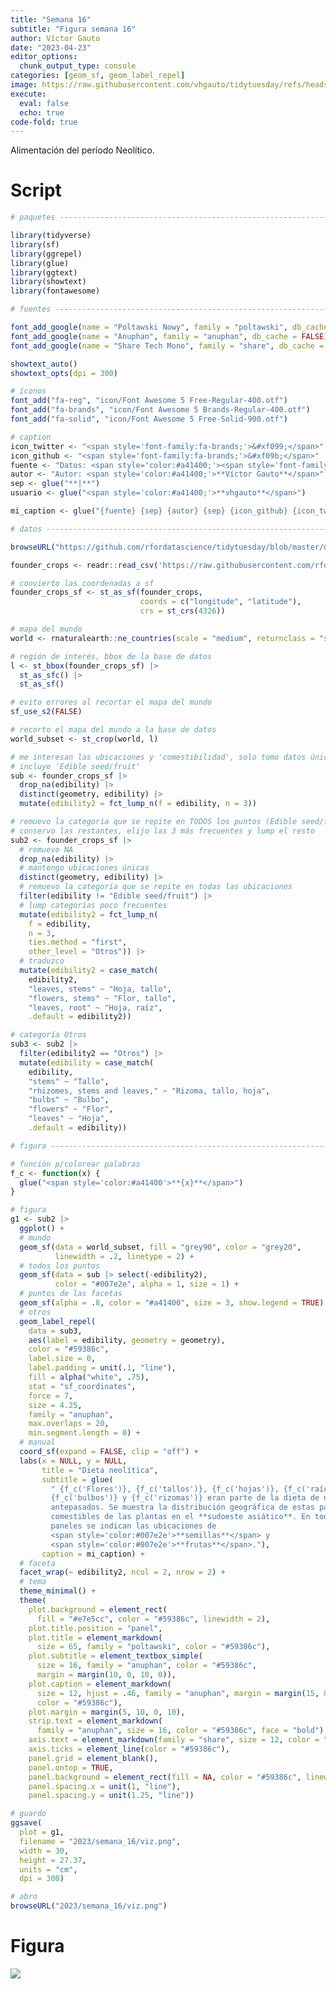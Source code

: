 ```yaml
---
title: "Semana 16"
subtitle: "Figura semana 16"
author: Víctor Gauto
date: "2023-04-23"
editor_options:
  chunk_output_type: console
categories: [geom_sf, geom_label_repel]
image: https://raw.githubusercontent.com/vhgauto/tidytuesday/refs/heads/main/2023/semana_16/viz.png
execute:
  eval: false
  echo: true
code-fold: true
---
```


Alimentación del período Neolítico.

# Script

```r

# paquetes ----------------------------------------------------------------

library(tidyverse)
library(sf)
library(ggrepel)
library(glue)
library(ggtext)
library(showtext)
library(fontawesome)

# fuentes -----------------------------------------------------------------

font_add_google(name = "Poltawski Nowy", family = "poltawski", db_cache = FALSE) # título
font_add_google(name = "Anuphan", family = "anuphan", db_cache = FALSE) # resto del texto
font_add_google(name = "Share Tech Mono", family = "share", db_cache = FALSE) # coordenadas

showtext_auto()
showtext_opts(dpi = 300)

# íconos
font_add("fa-reg", "icon/Font Awesome 5 Free-Regular-400.otf")
font_add("fa-brands", "icon/Font Awesome 5 Brands-Regular-400.otf")
font_add("fa-solid", "icon/Font Awesome 5 Free-Solid-900.otf")

# caption
icon_twitter <- "<span style='font-family:fa-brands;'>&#xf099;</span>"
icon_github <- "<span style='font-family:fa-brands;'>&#xf09b;</span>"
fuente <- "Datos: <span style='color:#a41400;'><span style='font-family:mono;'>{**tidytuesdayR**}</span> semana 16</span>"
autor <- "Autor: <span style='color:#a41400;'>**Víctor Gauto**</span>"
sep <- glue("**|**")
usuario <- glue("<span style='color:#a41400;'>**vhgauto**</span>")

mi_caption <- glue("{fuente} {sep} {autor} {sep} {icon_github} {icon_twitter} {usuario}")

# datos -------------------------------------------------------------------

browseURL("https://github.com/rfordatascience/tidytuesday/blob/master/data/2023/2023-04-18/readme.md")

founder_crops <- readr::read_csv('https://raw.githubusercontent.com/rfordatascience/tidytuesday/master/data/2023/2023-04-18/founder_crops.csv')

# convierto las coordenadas a sf
founder_crops_sf <- st_as_sf(founder_crops,
                             coords = c("longitude", "latitude"),
                             crs = st_crs(4326))

# mapa del mundo
world <- rnaturalearth::ne_countries(scale = "medium", returnclass = "sf")

# región de interés, bbox de la base de datos
l <- st_bbox(founder_crops_sf) |> 
  st_as_sfc() |> 
  st_as_sf()

# evito errores al recortar el mapa del mundo
sf_use_s2(FALSE)

# recorto el mapa del mundo a la base de datos
world_subset <- st_crop(world, l)

# me interesan las ubicaciones y 'comestibilidad', solo tomo datos únicos
# incluye 'Edible seed/fruit'
sub <- founder_crops_sf |> 
  drop_na(edibility) |> 
  distinct(geometry, edibility) |>  
  mutate(edibility2 = fct_lump_n(f = edibility, n = 3))

# remuevo la categoría que se repite en TODOS los puntos (Edible seed/fruit)
# conservo las restantes, elijo las 3 más frecuentes y lump el resto
sub2 <- founder_crops_sf |> 
  # remuevo NA
  drop_na(edibility) |> 
  # mantengo ubicaciones únicas
  distinct(geometry, edibility) |> 
  # remuevo la categoría que se repite en todas las ubicaciones
  filter(edibility != "Edible seed/fruit") |> 
  # lump categorías poco frecuentes
  mutate(edibility2 = fct_lump_n(
    f = edibility, 
    n = 3, 
    ties.method = "first",
    other_level = "Otros")) |>
  # traduzco
  mutate(edibility2 = case_match(
    edibility2,
    "leaves, stems" ~ "Hoja, tallo",
    "flowers, stems" ~ "Flor, tallo",
    "leaves, root" ~ "Hoja, raíz", 
    .default = edibility2))

# categoría Otros
sub3 <- sub2 |> 
  filter(edibility2 == "Otros") |> 
  mutate(edibility = case_match(
    edibility,
    "stems" ~ "Tallo",
    "rhizomes, stems and leaves," ~ "Rizoma, tallo, hoja",
    "bulbs" ~ "Bulbo",
    "flowers" ~ "Flor",
    "leaves" ~ "Hoja",
    .default = edibility))

# figura ------------------------------------------------------------------

# función p/colorear palabras
f_c <- function(x) {
  glue("<span style='color:#a41400'>**{x}**</span>")
}

# figura
g1 <- sub2 |> 
  ggplot() +
  # mundo
  geom_sf(data = world_subset, fill = "grey90", color = "grey20", 
          linewidth = .2, linetype = 2) +
  # todos los puntos
  geom_sf(data = sub |> select(-edibility2),
          color = "#007e2e", alpha = 1, size = 1) +
  # puntos de las facetas
  geom_sf(alpha = .8, color = "#a41400", size = 3, show.legend = TRUE) +
  # otros
  geom_label_repel(
    data = sub3,
    aes(label = edibility, geometry = geometry),
    color = "#59386c",
    label.size = 0,
    label.padding = unit(.1, "line"),
    fill = alpha("white", .75),
    stat = "sf_coordinates",
    force = 7,
    size = 4.25,
    family = "anuphan",
    max.overlaps = 20,
    min.segment.length = 0) +
  # manual
  coord_sf(expand = FALSE, clip = "off") +
  labs(x = NULL, y = NULL, 
       title = "Dieta neolítica",
       subtitle = glue(
         " {f_c('Flores')}, {f_c('tallos')}, {f_c('hojas')}, {f_c('raíces')}, 
         {f_c('bulbos')} y {f_c('rizomas')} eran parte de la dieta de nuestros 
         antepasados. Se muestra la distribución geográfica de estas partes 
         comestibles de las plantas en el **sudoeste asiático**. En todos los 
         paneles se indican las ubicaciones de 
         <span style='color:#007e2e'>**semillas**</span> y 
         <span style='color:#007e2e'>**frutas**</span>."),
       caption = mi_caption) +
  # faceta
  facet_wrap(~ edibility2, ncol = 2, nrow = 2) +
  # tema
  theme_minimal() +
  theme(
    plot.background = element_rect(
      fill = "#e7e5cc", color = "#59386c", linewidth = 2),
    plot.title.position = "panel",
    plot.title = element_markdown(
      size = 65, family = "poltawski", color = "#59386c"),
    plot.subtitle = element_textbox_simple(
      size = 16, family = "anuphan", color = "#59386c", 
      margin = margin(10, 0, 10, 0)),
    plot.caption = element_markdown(
      size = 12, hjust = .46, family = "anuphan", margin = margin(15, 0, 5, 0),
      color = "#59386c"),
    plot.margin = margin(5, 10, 0, 10),
    strip.text = element_markdown(
      family = "anuphan", size = 16, color = "#59386c", face = "bold"),
    axis.text = element_markdown(family = "share", size = 12, color = "#59386c"),
    axis.ticks = element_line(color = "#59386c"),
    panel.grid = element_blank(),
    panel.ontop = TRUE,
    panel.background = element_rect(fill = NA, color = "#59386c", linewidth = .3),
    panel.spacing.x = unit(1, "line"),
    panel.spacing.y = unit(1.25, "line"))

# guardo
ggsave(
  plot = g1,
  filename = "2023/semana_16/viz.png",
  width = 30,
  height = 27.37,
  units = "cm",
  dpi = 300)

# abro
browseURL("2023/semana_16/viz.png")

```

# Figura

![](https://raw.githubusercontent.com/vhgauto/tidytuesday/refs/heads/main/2023/semana_16/viz.png)


